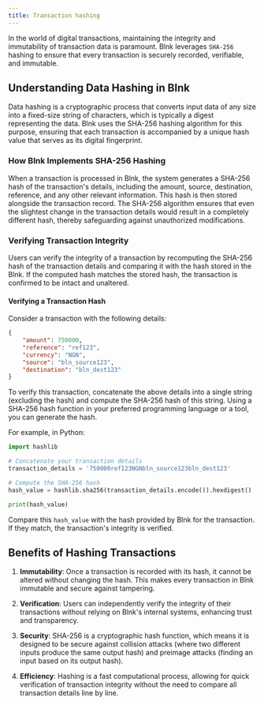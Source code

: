 ```yaml
---
title: Transaction hashing
---
```


In the world of digital transactions, maintaining the integrity and immutability of transaction data is paramount. Blnk leverages `SHA-256` hashing to ensure that every transaction is securely recorded, verifiable, and immutable.

## Understanding Data Hashing in Blnk

Data hashing is a cryptographic process that converts input data of any size into a fixed-size string of characters, which is typically a digest representing the data. Blnk uses the SHA-256 hashing algorithm for this purpose, ensuring that each transaction is accompanied by a unique hash value that serves as its digital fingerprint.

### How Blnk Implements SHA-256 Hashing

When a transaction is processed in Blnk, the system generates a SHA-256 hash of the transaction's details, including the amount, source, destination, reference, and any other relevant information. This hash is then stored alongside the transaction record. The SHA-256 algorithm ensures that even the slightest change in the transaction details would result in a completely different hash, thereby safeguarding against unauthorized modifications.

### Verifying Transaction Integrity

Users can verify the integrity of a transaction by recomputing the SHA-256 hash of the transaction details and comparing it with the hash stored in the Blnk. If the computed hash matches the stored hash, the transaction is confirmed to be intact and unaltered.

#### Verifying a Transaction Hash

Consider a transaction with the following details:

```json
{
    "amount": 750000,
    "reference": "ref123",
    "currency": "NGN",
    "source": "bln_source123",
    "destination": "bln_dest123"
}
```

To verify this transaction, concatenate the above details into a single string (excluding the hash) and compute the SHA-256 hash of this string. Using a SHA-256 hash function in your preferred programming language or a tool, you can generate the hash.

For example, in Python:

```python
import hashlib

# Concatenate your transaction details
transaction_details = '750000ref123NGNbln_source123bln_dest123'

# Compute the SHA-256 hash
hash_value = hashlib.sha256(transaction_details.encode()).hexdigest()

print(hash_value)
```

Compare this `hash_value` with the hash provided by Blnk for the transaction. If they match, the transaction's integrity is verified.

## Benefits of Hashing Transactions

1. **Immutability**: Once a transaction is recorded with its hash, it cannot be altered without changing the hash. This makes every transaction in Blnk immutable and secure against tampering.

2. **Verification**: Users can independently verify the integrity of their transactions without relying on Blnk's internal systems, enhancing trust and transparency.

3. **Security**: SHA-256 is a cryptographic hash function, which means it is designed to be secure against collision attacks (where two different inputs produce the same output hash) and preimage attacks (finding an input based on its output hash).

4. **Efficiency**: Hashing is a fast computational process, allowing for quick verification of transaction integrity without the need to compare all transaction details line by line.

